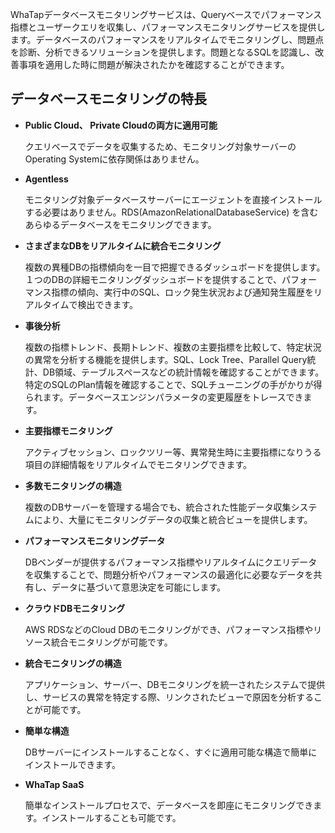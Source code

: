 WhaTapデータベースモニタリングサービスは、Queryベースでパフォーマンス指標とユーザークエリを収集し、パフォーマンスモニタリングサービスを提供します。データベースのパフォーマンスをリアルタイムでモニタリングし、問題点を診断、分析できるソリューションを提供します。問題となるSQLを認識し、改善事項を適用した時に問題が解決されたかを確認することができます。

## データベースモニタリングの特長

-   **Public Cloud、 Private Cloudの両方に適用可能**

    クエリベースでデータを収集するため、モニタリング対象サーバーのOperating Systemに依存関係はありません。

-   **Agentless**

    モニタリング対象データベースサーバーにエージェントを直接インストールする必要はありません。RDS(AmazonRelationalDatabaseService) を含むあらゆるデータベースをモニタリングできます。

-   **さまざまなDBをリアルタイムに統合モニタリング**

    複数の異種DBの指標傾向を一目で把握できるダッシュボードを提供します。１つのDBの詳細モニタリングダッシュボードを提供することで、パフォーマンス指標の傾向、実行中のSQL、ロック発生状況および通知発生履歴をリアルタイムで検出できます。

-   **事後分析**

    複数の指標トレンド、長期トレンド、複数の主要指標を比較して、特定状況の異常を分析する機能を提供します。SQL、Lock Tree、Parallel Query統計、DB領域、テーブルスペースなどの統計情報を確認することができます。特定のSQLのPlan情報を確認することで、SQLチューニングの手がかりが得られます。データベースエンジンパラメータの変更履歴をトレースできます。

-   **主要指標モニタリング**

    アクティブセッション、ロックツリー等、異常発生時に主要指標になりうる項目の詳細情報をリアルタイムでモニタリングできます。

-   **多数モニタリングの構造**

    複数のDBサーバーを管理する場合でも、統合された性能データ収集システムにより、大量にモニタリングデータの収集と統合ビューを提供します。

-   **パフォーマンスモニタリングデータ**

    DBベンダーが提供するパフォーマンス指標やリアルタイムにクエリデータを収集することで、問題分析やパフォーマンスの最適化に必要なデータを共有し、データに基づいて意思決定を可能にします。

-   **クラウドDBモニタリング**

    AWS RDSなどのCloud DBのモニタリングができ、パフォーマンス指標やリソース統合モニタリングが可能です。

-   **統合モニタリングの構造**

    アプリケーション、サーバー、DBモニタリングを統一されたシステムで提供し、サービスの異常を特定する際、リンクされたビューで原因を分析することが可能です。

-   **簡単な構造**

    DBサーバーにインストールすることなく、すぐに適用可能な構造で簡単にインストールできます。

-   **WhaTap SaaS**

    簡単なインストールプロセスで、データベースを即座にモニタリングできます。インストールすることも可能です。
